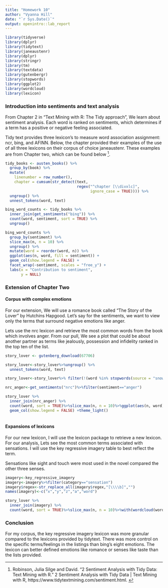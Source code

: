 ```yaml
---
title: "Homework 10"
author: "Vyanna Hill"
date: "`r Sys.Date()`"
output: openintro::lab_report
---
```


```r
library(tidyverse)
library(dplyr)
library(tidytext)
library(janeaustenr)
library(dplyr)
library(stringr)
library(tm)
library(textdata)
library(gutenbergr)
library(stopwords)
library(ggplot2)
library(wordcloud)
library(lexicon)
```

### Introduction into sentiments and text analysis

From Chapter 2 in "Text Mining with R: The Tidy approach", We learn about sentiment analysis. Each word is ranked on sentiments, which determines if a term has a positive or negative feeling associated. 

Tidy text provides three lexicon's to measure word association assignment: ncr, bing, and AFINN. Below, the chapter provided their examples of the use of all three lexicons on their corpus of choice janeaustenr. These examples are from Chapter two, which can be found below ^[Robinson, Julia Silge and David. “2 Sentiment Analysis with Tidy Data: Text Mining with R.” 2 Sentiment Analysis with Tidy Data | Text Mining with R, https://www.tidytextmining.com/sentiment.html. ].

```r
tidy_books <- austen_books() %>%
  group_by(book) %>%
  mutate(
    linenumber = row_number(),
    chapter = cumsum(str_detect(text, 
                                regex("^chapter [\\divxlc]", 
                                      ignore_case = TRUE)))) %>%
  ungroup() %>%
  unnest_tokens(word, text)

bing_word_counts <- tidy_books %>%
  inner_join(get_sentiments("bing")) %>%
  count(word, sentiment, sort = TRUE) %>%
  ungroup()

bing_word_counts %>%
  group_by(sentiment) %>%
  slice_max(n, n = 10) %>% 
  ungroup() %>%
  mutate(word = reorder(word, n)) %>%
  ggplot(aes(n, word, fill = sentiment)) +
  geom_col(show.legend = FALSE) +
  facet_wrap(~sentiment, scales = "free_y") +
  labs(x = "Contribution to sentiment",
       y = NULL)
```

### Extension of Chapter Two

#### Corpus with complex emotions

For our extension, We will use a romance book called "The Story of the Lover" by Hutchins Hapgood. Let's say for the sentiments, we want to view only the terms that surround negative emotions like anger.

Lets use the nrc lexicon and retrieve the most common words from the book which involves anger. From our pull, We see a plot that could be about another partner as terms like jealously, possession and infidelity ranked in the top ten of the list.

```r
story_lover <- gutenberg_download(67706)

story_lover<-story_lover%>%ungroup() %>%
  unnest_tokens(word, text)

story_lover<-story_lover%>% filter(!(word %in% stopwords(source = "snowball")))

nrc_anger<-get_sentiments("nrc")%>%filter(sentiment=="anger")

story_lover %>%
  inner_join(nrc_anger) %>%
  count(word, sort = TRUE)%>%slice_max(n, n = 10)%>%ggplot(aes(n, word)) +
  geom_col(show.legend = FALSE) +theme_light()
  
````

#### Expansions of lexicons

For our new lexicon, I will use the lexicon package to retrieve a new lexicon. For our analysis, Lets see the most common terms associated with sensations. I will use the key regressive imagery table to best reflect the term.

Sensations like sight and touch were most used in the novel compared the other three senses.

```r
imagery<-key_regressive_imagery
imagery<-imagery%>%filter(category=="sensation")
imagery$regex<-str_replace_all(imagery$regex,"[\\\\b]","")
names(imagery)<-c("x","y","z","a","word")

story_lover %>%
  inner_join(imagery) %>%
  count(word, sort = TRUE)%>%slice_max(n, n = 10)%>%with(wordcloud(word, n, max.words = 100))
````

### Conclusion

For my corpus, the key regressive imagery lexicon was more granular compared to the lexicons provided by tidytext. There was more control on the specific terms/feelings in the listings than bing's eight emotions. The lexicon can better defined emotions like romance or senses like taste than the lists provided.